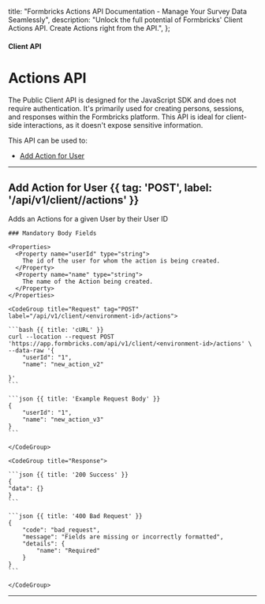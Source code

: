 
  title: "Formbricks Actions API Documentation - Manage Your Survey Data Seamlessly",
  description:
    "Unlock the full potential of Formbricks' Client Actions API. Create Actions right from the API.",
};

#### Client API

# Actions API

The Public Client API is designed for the JavaScript SDK and does not require authentication. It's primarily used for creating persons, sessions, and responses within the Formbricks platform. This API is ideal for client-side interactions, as it doesn't expose sensitive information.

This API can be used to:

- [Add Action for User](#add-action-for-user)

---

## Add Action for User {{ tag: 'POST', label: '/api/v1/client/<environment-id>/actions' }}

Adds an Actions for a given User by their User ID

<Row>
  <Col>

    ### Mandatory Body Fields

    <Properties>
      <Property name="userId" type="string">
        The id of the user for whom the action is being created.
      </Property>
      <Property name="name" type="string">
        The name of the Action being created.
      </Property>
    </Properties>

  </Col>
  <Col sticky>

    <CodeGroup title="Request" tag="POST" label="/api/v1/client/<environment-id>/actions">

    ```bash {{ title: 'cURL' }}
    curl --location --request POST 'https://app.formbricks.com/api/v1/client/<environment-id>/actions' \
    --data-raw '{
        "userId": "1",
        "name": "new_action_v2"

    }'
    ```

    ```json {{ title: 'Example Request Body' }}
    {
        "userId": "1",
        "name": "new_action_v3"
    }
    ```

    </CodeGroup>

    <CodeGroup title="Response">

    ```json {{ title: '200 Success' }}
    {
    "data": {}
    }
    ```

    ```json {{ title: '400 Bad Request' }}
    {
        "code": "bad_request",
        "message": "Fields are missing or incorrectly formatted",
        "details": {
            "name": "Required"
        }
    }
    ```

    </CodeGroup>

  </Col>
</Row>

---
